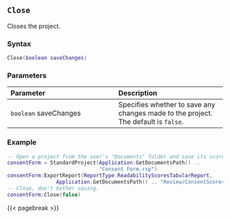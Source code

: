## `Close` {#standard-close}

Closes the project.

### Syntax {-}

``` .lua
Close(boolean saveChanges)
```

### Parameters {-}

**Parameter** | **Description**
| :-- | :-- |
`boolean` saveChanges | Specifies whether to save any changes made to the project. The default is `false`.

### Example {-}

``` .lua
-- Open a project from the user's "Documents" folder and save its scores summary
consentForm = StandardProject(Application.GetDocumentsPath() ..
                              "Consent Form.rsp")
consentForm:ExportReport(ReportType.ReadabilityScoresTabularReport,
                Application.GetDocumentsPath() .. "Review/ConsentScoresSummary.htm")
-- Close, don't bother saving.
consentForm:Close(false)
```

{{< pagebreak >}}